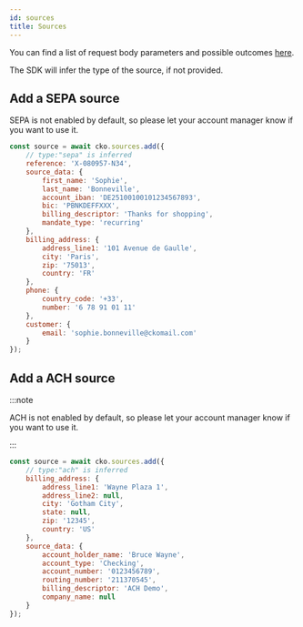 ```yaml
---
id: sources
title: Sources
---
```




You can find a list of request body parameters and possible outcomes [here](https://api-reference.checkout.com/#tag/Sources).

The SDK will infer the type of the source, if not provided.

## Add a SEPA source


<Information>SEPA is not enabled by default, so please let your account manager know if you want to use it.</Information>


```js
const source = await cko.sources.add({
    // type:"sepa" is inferred
    reference: 'X-080957-N34',
    source_data: {
        first_name: 'Sophie',
        last_name: 'Bonneville',
        account_iban: 'DE25100100101234567893',
        bic: 'PBNKDEFFXXX',
        billing_descriptor: 'Thanks for shopping',
        mandate_type: 'recurring'
    },
    billing_address: {
        address_line1: '101 Avenue de Gaulle',
        city: 'Paris',
        zip: '75013',
        country: 'FR'
    },
    phone: {
        country_code: '+33',
        number: '6 78 91 01 11'
    },
    customer: {
        email: 'sophie.bonneville@ckomail.com'
    }
});
```

## Add a ACH source

:::note

ACH is not enabled by default, so please let your account manager know if you want to use it.

:::

```js
const source = await cko.sources.add({
    // type:"ach" is inferred
    billing_address: {
        address_line1: 'Wayne Plaza 1',
        address_line2: null,
        city: 'Gotham City',
        state: null,
        zip: '12345',
        country: 'US'
    },
    source_data: {
        account_holder_name: 'Bruce Wayne',
        account_type: 'Checking',
        account_number: '0123456789',
        routing_number: '211370545',
        billing_descriptor: 'ACH Demo',
        company_name: null
    }
});
```

